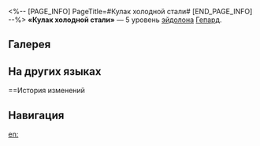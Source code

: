 <%-- [PAGE_INFO]
PageTitle=#Кулак холодной стали#
[END_PAGE_INFO] --%>
{{Эйдолон Инфобокс
|Название         = Кулак холодной стали
|Изображение      = Эйдолон Кулак холодной стали.png
|Персонаж         = Гепард
|Уровень          = 5
|Длительность     = 
|Описание         = Уровень навыка повышается на 2, максимальный уровень - 15. Уровень базовой атаки повышается на 1, максимальный уровень - 10.
|Свойство1        = 
|Масштабирование1 = 
}}
'''«Кулак холодной стали»''' — 5 уровень [[эйдолон]]а [[Гепард]].

==Галерея==
{{Галерея|position=left|captionalign=center
|Персонаж Гепард Эйдолон 5.png|Осколок Эйдолона
}}

==На других языках==
{{На других языках
|en   = Cold Iron Fist
|zhs  = 拳似寒铁
|zht  = 拳似寒鐵
|ja   = {{Rubi|寒鉄|かんてつ}}の{{Rubi|如|ごと}}く{{Rubi|拳|こぶし}}
|ko   = 강철 같은 주먹
|es   = Férreo puño frío
|fr   = Poing de fer froid
|ru   = Кулак холодной стали
|th   = Cold Iron Fist
|vi   = Nắm Đấm Sắt Lạnh
|de   = Kalte Eisenfaust
|id   = Cold Iron Fist
|pt   = Punho de Ferro Gélido
}}

==История изменений
{{История изменений|3.5}}

==Навигация==
{{Навык Навбокс|Гепард}}

[[en:]]